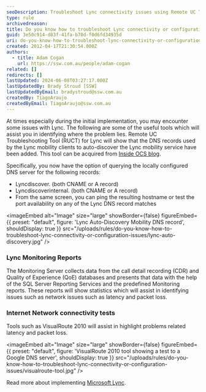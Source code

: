 ```yaml
---
seoDescription: Troubleshoot Lync connectivity issues using Remote UC Troubleshooting Tool, Monitoring Reports and Internet Network connectivity tests.
type: rule
archivedreason:
title: Do you know how to troubleshoot Lync connectivity or configuration issues?
guid: 3e50c914-d83f-41fa-b70d-f0d6fd34935d
uri: do-you-know-how-to-troubleshoot-lync-connectivity-or-configuration-issues
created: 2012-04-17T21:30:54.000Z
authors:
  - title: Adam Cogan
    url: https://ssw.com.au/people/adam-cogan
related: []
redirects: []
lastUpdated: 2024-06-08T03:27:17.000Z
lastUpdatedBy: Brady Stroud [SSW]
lastUpdatedByEmail: bradystroud@ssw.com.au
createdBy: TiagoAraujo
createdByEmail: TiagoAraujo@ssw.com.au
---
```


At times especially during the initial implementation, you may encounter some issues with Lync. The following are some of the useful tools which will assist you in identifying where the problem lies.
Remote UC Troubleshooting Tool (RUCT) for Lync will show that the DNS records used by the Lync mobility clients to auto-discover the Lync mobility service have been added. This tool can be acquired from [Inside OCS blog](https://insideocs.wordpress.com/).

Specifically, you now have the option of querying the locally configured DNS server for the following records:

- Lyncdiscover. (both CNAME or A record)
- Lyncdiscoverinternal. (both CNAME or A record)
- From the same screen, you can ping the resulting hostname or test the port availability on any of the Lync DNS record matches


<imageEmbed
  alt="Image"
  size="large"
  showBorder={false}
  figureEmbed={{
    preset: "default",
    figure: 'Lync Auto-Discovery Mobility DNS record',
    shouldDisplay: true
  }}
  src="/uploads/rules/do-you-know-how-to-troubleshoot-lync-connectivity-or-configuration-issues/lync-auto-discovery.jpg"
/>

### Lync Monitoring Reports

The Monitoring Server collects data from the call detail recording (CDR) and Quality of Experience (QoE) databases and presents that data with the help of the SQL Server Reporting Services and the predefined Monitoring reports. These reports will show statistics which will assist in identifying issues such as network issues such as latency and packet loss.

### Internet Network connectivity tests

Tools such as VisualRoute 2010 will assist in highlight problems related latency and packet loss.


<imageEmbed
  alt="Image"
  size="large"
  showBorder={false}
  figureEmbed={{
    preset: "default",
    figure: 'VisualRoute 2010 tool showing a test to a Google DNS server',
    shouldDisplay: true
  }}
  src="/uploads/rules/do-you-know-how-to-troubleshoot-lync-connectivity-or-configuration-issues/visualroute-tool.jpg"
/>

Read more about implementing [Microsoft Lync](http://www.ssw.com.au/ssw/Consulting/Lync.aspx).
